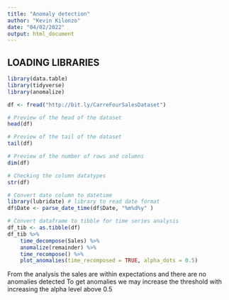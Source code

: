 ---
title: "Anomaly detection"
author: "Kevin Kilonzo"
date: "04/02/2022"
output: html_document
---
## LOADING LIBRARIES
```{r}
library(data.table)
library(tidyverse)
library(anomalize)
```

```{r}
df <- fread("http://bit.ly/CarreFourSalesDataset")

# Preview of the head of the dataset
head(df)

# Preview of the tail of the dataset
tail(df)

# Preview of the number of rows and columns
dim(df)

# Checking the column datatypes
str(df)
```

```{r}
# Convert date column to datetime
library(lubridate) # library to read date format
df$Date <- parse_date_time(df$Date, "%m%d%y" )

# Convert dataframe to tibble for time series analysis
df_tib <- as.tibble(df)
df_tib %>%
    time_decompose(Sales) %>%
    anomalize(remainder) %>%
    time_recompose() %>%
    plot_anomalies(time_recomposed = TRUE, alpha_dots = 0.5)
```
From the analysis the sales are within expectations and there are no anomalies detected
To get anomalies we may increase the threshold with increasing the alpha level above 0.5
